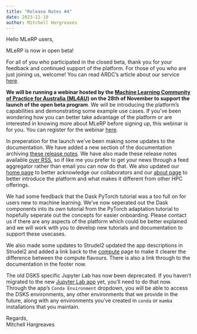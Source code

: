 ```yaml
---
title: "Release Notes #4"
date: 2023-11-10
author: Mitchell Hargreaves
---
```


Hello MLeRP users,

MLeRP is now in open beta!

For all of you who participated in the closed beta, thank you for your feedback and continued support of the platform. For those of you who are just joining us, welcome! You can read ARDC's article about our service [here](https://ardc.edu.au/article/new-machine-learning-service-for-australian-researchers/).

**We will be running a webinar hosted by the [Machine Learning Community of Practice for Australia (ML4AU)](https://www.ml4au.community/) on the 28th of November to support the launch of the open beta program**. We will be introducing the platform's capabilities and demonstrating some example use cases. If you've been wondering how you can better take advantage of the platform or are interested in knowing more about MLeRP before signing up, this webinar is for you. You can register for the webinar [here](https://ardc.edu.au/event/introducing-machine-learning-eresearch-platform-mlerp/).

In preperation for the launch we've been making some updates to the documentation. We have added a new section of the documentation archiving [these release notes](/release.qmd). We have also made these release notes available [over RSS](https://docs.mlerp.cloud.edu.au/release.xml), so if like me you prefer to get your news through a feed aggregator rather than email you can now do that. We also updated our [home page](/index.qmd) to better acknowledge our collaborators and our [about page](/about.qmd) to better introduce the platform and what makes it different from other HPC offerings.

We had some feedback that the Dask PyTorch tutorial was a too full on for users new to machine learning. We've now seperated out the Dask components into its own tutorial from the PyTorch adaptation tutorial to hopefully seperate out the concepts for easier onboarding. Please contact us if there are any aspects of the platform which could be better explained and we will work with you to develop new tutorials and documentation to support these usecases.

We also made some updates to Strudel2 updated the app descriptions in Strudel2 and added a link back to the [compute](/hardware.qmd) page to make it clearer the difference between the compute flavours. There is also a link through to the documentation in the footer now.

The old DSKS specific Jupyter Lab has now been deprecated. If you haven't migrated to the new [Jupyter Lab app](https://docs.mlerp.cloud.edu.au/applications/strudel2.html#jupyter-lab) yet, you'll need to do that now. Through the app's `Conda Environment` dropdown, you will be able to access the DSKS environments, any other environments that we provide in the future, along with any environments you've created in `conda` or `mamba` installations that you maintain.

Regards,  
Mitchell Hargreaves